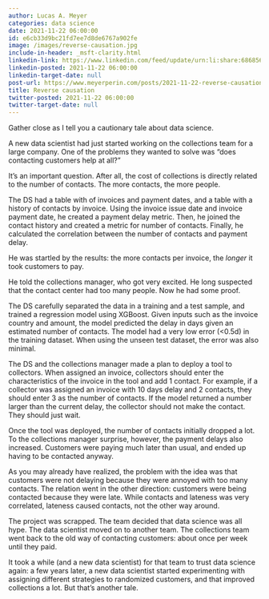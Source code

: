 ```yaml
---
author: Lucas A. Meyer
categories: data science
date: 2021-11-22 06:00:00
id: e6cb33d9bc21fd7ee7d8de6767a902fe
image: /images/reverse-causation.jpg
include-in-header: _msft-clarity.html
linkedin-link: https://www.linkedin.com/feed/update/urn:li:share:6868560453447118848
linkedin-posted: 2021-11-22 06:00:00
linkedin-target-date: null
post-url: https://www.meyerperin.com/posts/2021-11-22-reverse-causation.html
title: Reverse causation
twitter-posted: 2021-11-22 06:00:00
twitter-target-date: null
---
```


Gather close as I tell you a cautionary tale about data science. 

A new data scientist had just started working on the collections team for a large company. One of the problems they wanted to solve was "does contacting customers help at all?"

It's an important question. After all, the cost of collections is directly related to the number of contacts. The more contacts, the more people.

The DS had a table with of invoices and payment dates, and a table with a history of contacts by invoice. Using the invoice issue date and  invoice payment date, he created a payment delay metric. Then, he joined the contact history and created a metric for number of contacts. Finally, he calculated the correlation between the number of contacts and payment delay. 

He was startled by the results: the more contacts per invoice, the *longer* it took customers to pay.

He told the collections manager, who got very excited. He long suspected that the contact center had too many people. Now he had some proof.

The DS carefully separated the data in a training and a test sample, and trained a regression model using XGBoost. Given inputs such as the invoice country and amount, the model predicted the delay in days given an estimated number of contacts. The model had a very low error (<0.5d) in the training dataset. When using the unseen test dataset, the error was also minimal.

The DS and the collections manager made a plan to deploy a tool to collectors. When assigned an invoice, collectors should enter the characteristics of the invoice in the tool and add 1 contact. For example, if a collector was assigned an invoice with 10 days delay and 2 contacts, they should enter 3 as the number of contacts. If the model returned a number larger than the current delay, the collector should not make the contact. They should just wait.

Once the tool was deployed, the number of contacts initially dropped a lot. To the collections manager surprise, however, the payment delays also increased. Customers were paying much later than usual, and ended up having to be contacted anyway.

As you may already have realized, the problem with the idea was that customers were not delaying because they were annoyed with too many contacts. The relation went in the other direction: customers were being contacted because they were late. While contacts and lateness was very correlated, lateness caused contacts, not the other way around.

The project was scrapped. The team decided that data science was all hype. The data scientist moved on to another team. The collections team went back to the old way of contacting customers: about once per week until they paid.

It took a while (and a new data scientist) for that team to trust data science again: a few years later, a new data scientist started experimenting with assigning different strategies to randomized customers, and that improved collections a lot. But that's another tale.

